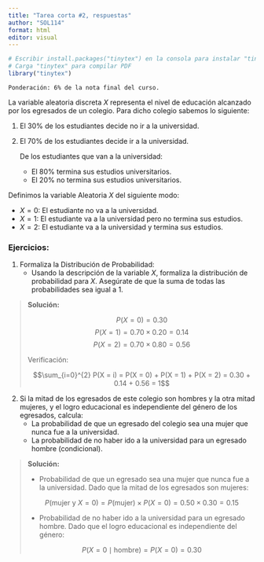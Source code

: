 ```yaml
---
title: "Tarea corta #2, respuestas"
author: "SOL114"
format: html
editor: visual
---
```


```r
# Escribir install.packages("tinytex") en la consola para instalar "tinytex"
# Carga "tinytex" para compilar PDF
library("tinytex")
```

`Ponderación: 6% de la nota final del curso.`

La variable aleatoria discreta $X$ representa el nivel de educación alcanzado por los egresados de un colegio. Para dicho colegio sabemos lo siguiente:

1.  El 30% de los estudiantes decide no ir a la universidad.

2.  El 70% de los estudiantes decide ir a la universidad.

    De los estudiantes que van a la universidad:

    -   El 80% termina sus estudios universitarios.
    -   El 20% no termina sus estudios universitarios.

Definimos la variable Aleatoria $X$ del siguiente modo:

-   $X = 0$: El estudiante no va a la universidad.
-   $X = 1$: El estudiante va a la universidad pero no termina sus estudios.
-   $X = 2$: El estudiante va a la universidad y termina sus estudios.

### Ejercicios:

1.  Formaliza la Distribución de Probabilidad:
    -   Usando la descripción de la variable $X$, formaliza la distribución de probabilidad para $X$. Asegúrate de que la suma de todas las probabilidades sea igual a 1.

> **Solución:**
>
> $$P(X = 0) = 0.30$$ $$P(X = 1) = 0.70 \times 0.20 = 0.14$$ $$P(X = 2) = 0.70 \times 0.80 = 0.56$$
>
> Verificación:
>
> $$\sum_{i=0}^{2} P(X = i) = P(X = 0) + P(X = 1) + P(X = 2) = 0.30 + 0.14 + 0.56 = 1$$

2.  Si la mitad de los egresados de este colegio son hombres y la otra mitad mujeres, y el logro educacional es independiente del género de los egresados, calcula:
    -   La probabilidad de que un egresado del colegio sea una mujer que nunca fue a la universidad.
    -   La probabilidad de no haber ido a la universidad para un egresado hombre (condicional).

> **Solución:**
>
> -   Probabilidad de que un egresado sea una mujer que nunca fue a la universidad. Dado que la mitad de los egresados son mujeres:
>
> $$P(\text{mujer y } X = 0) = P(\text{mujer}) \times P(X = 0) = 0.50 \times 0.30 = 0.15$$
>
> -   Probabilidad de no haber ido a la universidad para un egresado hombre. Dado que el logro educacional es independiente del género:
>
> $$P(X = 0 \mid \text{hombre}) = P(X = 0) = 0.30$$
